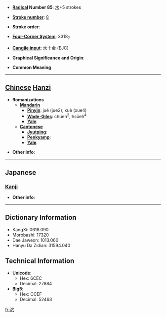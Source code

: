 * '''[[Wiktionary:Chinese radical index| Radical]] Number 85''': [[Wiktionary:Chinese radical index 水|水]]+5 strokes

* '''[[Wiktionary:Chinese total strokes index|Stroke number]]''': [[Wiktionary:Chinese total strokes index 8|8]]

* '''Stroke order''': 

* '''[[Wiktionary:Chinese four corner index|Four-Corner System]]''': 3318<sub>7</sub>

* '''[[Wiktionary:Chinese Cangjie index|Cangjie input]]''': 水十金 (EJC)

* '''Graphical Significance and Origin''': 

* '''Common Meaning'''

----

== [[Chinese]] [[Hanzi]] ==

* '''Romanizations'''
** '''[[Mandarin]]'''
*** '''[[Pinyin]]''': jué (jue2), xuè (xue4)
*** '''[[Wade-Giles]]''': chüeh<sup>2</sup>, hsüeh<sup>4</sup>
*** '''[[Yale]]''': 
** '''[[Cantonese]]'''
*** '''[[Jyutping]]''':
*** '''[[Penkyamp]]''': 
*** '''[[Yale]]''': 

* '''Other info''': 

----

==Japanese==
===[[Kanji]]===
{{kanji|on readings=[[けつ]] (ketsu), [[けち]] (kechi)|kun readings=[[ほとばしる]] (hotobashiru)}}

* '''Other info''':  

----

== Dictionary Information ==

* KangXi: 0618.090
* Morobashi: 17320
* Dae Jaweon: 1013.060
* Hanyu Da Zidian: 31594.040

== Technical Information ==

* '''Unicode''':
** Hex: 6CEC
** Decimal: 27884
* '''Big5''':
** Hex: CCEF
** Decimal: 52463

[[fr:泬]]